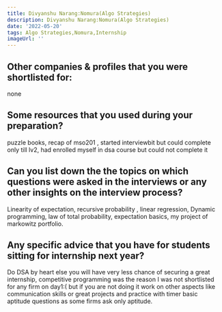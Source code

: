 ```yaml
---
title: Divyanshu Narang:Nomura(Algo Strategies)
description: Divyanshu Narang:Nomura(Algo Strategies)
date: '2022-05-20'
tags: Algo Strategies,Nomura,Internship
imageUrl: ''
---
```


## Other companies & profiles that you were shortlisted for:
none

## Some resources that you used during your preparation?
puzzle books, recap of mso201 , started interviewbit but could complete only till lv2, had enrolled myself in dsa course but could not complete it

## Can you list down the the topics on which questions were asked in the interviews or any other insights on the interview process?
Linearity of expectation, recursive probability , linear regression, Dynamic programming, law of total probability, expectation basics, my project of markowitz portfolio.
## Any specific advice that you have for students sitting for internship next year?
Do DSA by heart else you will have very less chance of securing a great internship, competitive programming was the reason I was not shortlisted for any firm on day1:( but if you are not doing it work on other aspects like communication skills or great projects and practice with timer basic aptitude questions as some firms ask only aptitude.

